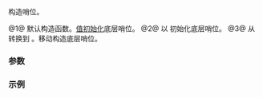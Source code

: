 {{cpp/ranges/elements_view/sentinel/title | ''sentinel''}}
{{cpp/ranges/elements_view/navbar}}

{{dcl begin}}
{{dcl | num=1 | since=c++20 |1=
/*sentinel*/() = default;
}}
{{dcl | num=2 | since=c++20 |1=
constexpr explicit /*sentinel*/( ranges::sentinel_t&lt;Base&gt; end );
}}
{{dcl | num=3 | since=c++20 |1=
constexpr /*sentinel*/( /*sentinel*/&lt;!Const&gt; i )
  requires Const &amp;&amp; std::convertible_to&lt;ranges::sentinel_t&lt;V&gt;,
                                        ranges::sentinel_t&lt;Base&gt;&gt;;
}}
{{dcl end}}

构造哨位。

@1@ 默认构造函数。[[cpp/language/value_initialization|值初始化]]底层哨位。
@2@ 以 {{tt|end}} 初始化底层哨位。
@3@ 从 {{c|/*sentinel*/&lt;false&gt;}} 转换到 {{c|/*sentinel*/&lt;true&gt;}} 。移动构造底层哨位。

===参数===
{{par begin}}
{{par | end | 表示（可能为 const 限定的） {{tt|V}} 末尾的哨位}}
{{par | i | {{c|/*sentinel*/&lt;false&gt;}} }}
{{par end}}

===示例===
{{example
| code=
| output=
}}

{{langlinks|en|es|ja|ru}}